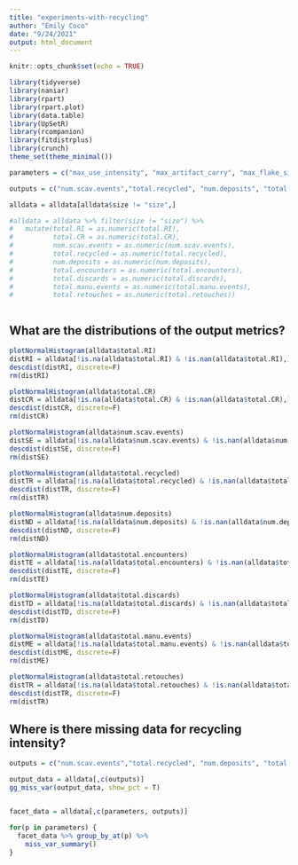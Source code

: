 ```yaml
---
title: "experiments-with-recycling"
author: "Emily Coco"
date: "9/24/2021"
output: html_document
---
```


```r
knitr::opts_chunk$set(echo = TRUE)

library(tidyverse)
library(naniar)
library(rpart)
library(rpart.plot)
library(data.table)
library(UpSetR)
library(rcompanion)
library(fitdistrplus)
library(crunch)
theme_set(theme_minimal())

parameters = c("max_use_intensity", "max_artifact_carry", "max_flake_size","max_nodules_size", "blank_prob", "scavenge_prob", "overlap","mu", "size_preference", "flake_preference","min_suitable_flake_size", "min_suitable_nodule_size", "strict_selection")

outputs = c("num.scav.events","total.recycled", "num.deposits",	"total.encounters",	"total.discards",	"total.manu.events", "total.retouches", "total.CR",	"total.RI")

alldata = alldata[alldata$size != "size",]

#alldata = alldata %>% filter(size != "size") %>%
#   mutate(total.RI = as.numeric(total.RI), 
#          total.CR = as.numeric(total.CR), 
#          num.scav.events = as.numeric(num.scav.events), 
#          total.recycled = as.numeric(total.recycled), 
#          num.deposits = as.numeric(num.deposits), 
#          total.encounters = as.numeric(total.encounters), 
#          total.discards = as.numeric(total.discards), 
#          total.manu.events = as.numeric(total.manu.events), 
#          total.retouches = as.numeric(total.retouches))



```

## What are the distributions of the output metrics?

```r
plotNormalHistogram(alldata$total.RI)
distRI = alldata[!is.na(alldata$total.RI) & !is.nan(alldata$total.RI),]$total.RI
descdist(distRI, discrete=F)
rm(distRI)

plotNormalHistogram(alldata$total.CR)
distCR = alldata[!is.na(alldata$total.CR) & !is.nan(alldata$total.CR),]$total.CR
descdist(distCR, discrete=F)
rm(distCR)

plotNormalHistogram(alldata$num.scav.events)
distSE = alldata[!is.na(alldata$num.scav.events) & !is.nan(alldata$num.scav.events),]$num.scav.events
descdist(distSE, discrete=F)
rm(distSE)

plotNormalHistogram(alldata$total.recycled)
distTR = alldata[!is.na(alldata$total.recycled) & !is.nan(alldata$total.recycled),]$total.recycled
descdist(distTR, discrete=F)
rm(distTR)

plotNormalHistogram(alldata$num.deposits)
distND = alldata[!is.na(alldata$num.deposits) & !is.nan(alldata$num.deposits),]$num.deposits
descdist(distND, discrete=F)
rm(distND)

plotNormalHistogram(alldata$total.encounters)
distTE = alldata[!is.na(alldata$total.encounters) & !is.nan(alldata$total.encounters),]$total.encounters
descdist(distTE, discrete=F)
rm(distTE)

plotNormalHistogram(alldata$total.discards)
distTD = alldata[!is.na(alldata$total.discards) & !is.nan(alldata$total.discards),]$total.discards
descdist(distTD, discrete=F)
rm(distTD)

plotNormalHistogram(alldata$total.manu.events)
distME = alldata[!is.na(alldata$total.manu.events) & !is.nan(alldata$total.manu.events),]$total.manu.events
descdist(distME, discrete=F)
rm(distME)

plotNormalHistogram(alldata$total.retouches)
distTR = alldata[!is.na(alldata$total.retouches) & !is.nan(alldata$total.retouches),]$total.retouches
descdist(distTR, discrete=F)
rm(distTR)

```



## Where is there missing data for recycling intensity?

```r

outputs = c("num.scav.events","total.recycled", "num.deposits",	"total.encounters",	"total.discards",	"total.manu.events", "total.retouches", "total.CR",	"total.RI")

output_data = alldata[,c(outputs)]
gg_miss_var(output_data, show_pct = T)


facet_data = alldata[,c(parameters, outputs)]

for(p in parameters) {
  facet_data %>% group_by_at(p) %>%
    miss_var_summary()
}

```


